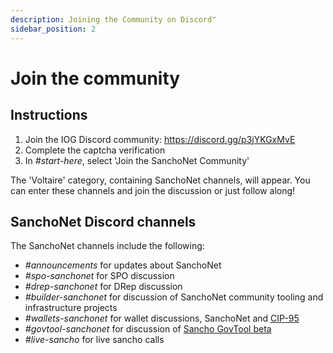 ```yaml
---
description: Joining the Community on Discord"
sidebar_position: 2
---
```


# Join the community

## Instructions

1. Join the IOG Discord community: https://discord.gg/p3jYKGxMvE
2. Complete the captcha verification
3. In *#start-here*, select 'Join the SanchoNet Community'

The 'Voltaire' category, containing SanchoNet channels, will appear. You can enter these channels and join the discussion or just follow along!

## SanchoNet Discord channels

The SanchoNet channels include the following:

- *#announcements* for updates about SanchoNet
- *#spo-sanchonet* for SPO discussion
- *#drep-sanchonet* for DRep discussion
- *#builder-sanchonet* for discussion of SanchoNet community tooling and infrastructure projects
- *#wallets-sanchonet* for wallet discussions, SanchoNet and [CIP-95](https://github.com/cardano-foundation/CIPs/blob/master/CIP-0095/README.md)
- *#govtool-sanchonet* for discussion of [Sancho GovTool beta](https://sanchogov.tools/)
- *#live-sancho* for live sancho calls
